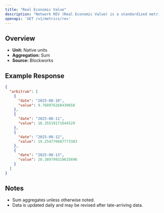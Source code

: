 ```yaml
---
title: "Real Economic Value"
description: "Network REV (Real Economic Value) is a standardized metric that tracks blockchain value accrual generated by user activity. REV consists of both in-protocol transaction fees and out-of-protocol tips that users pay for transaction execution, so it measures the monetary demand to transact onchain."
openapi: 'GET /v1/metrics/rev'
---
```


## Overview

- **Unit:** Native units
- **Aggregation:** Sum
- **Source:** Blockworks

## Example Response

```json
{
  "arbitrum": [
    {
      "date": "2025-08-10",
      "value": 9.768976268430658
    },
    {
      "date": "2025-08-11",
      "value": 16.35519171644529
    },
    {
      "date": "2025-08-12",
      "value": 19.254776687773383
    },
    {
      "date": "2025-08-13",
      "value": 20.389799319635696
    }
  ]
}
```

## Notes
- Sum aggregates unless otherwise noted.
- Data is updated daily and may be revised after late-arriving data.
